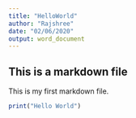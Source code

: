 ```yaml
---
title: "HelloWorld"
author: "Rajshree"
date: "02/06/2020"
output: word_document
---
```


## This is a markdown file

This is my first markdown file. 

```r
print("Hello World")
```
